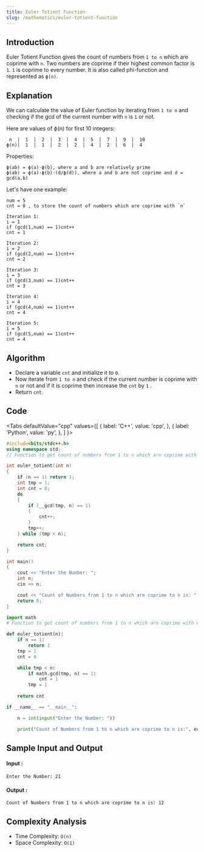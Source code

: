 ```yaml
---
title: Euler Totient Function
slug: /mathematics/euler-totient-function
---
```


## Introduction

Euler Totient Function gives the count of numbers from `1 to n` which are coprime with `n`. Two numbers are coprime if their highest common factor is `1`. `1` is coprime to every number. It is also called phi-function and represented as `ϕ(n)`.

## Explanation 

We can calculate the value of Euler function by iterating from `1 to n` and checking if the gcd of the current number with `n` is `1` or not.

Here are values of ϕ(n) for first 10 integers:
```
 n  |  1  |  2  |  3  |  4  |  5  |  7  |  9  |  10
ϕ(n)|  1  |  1  |  2  |  2  |  4  |  2  |  6  |  4
```

Properties:
```
ϕ(ab) = ϕ(a)⋅ϕ(b), where a and b are relatively prime
ϕ(ab) = ϕ(a)⋅ϕ(b)⋅(d/ϕ(d)), where a and b are not coprime and d = gcd(a,b)
```

Let's have one example: 
```
num = 5
cnt = 0 , to store the count of numbers which are coprime with `n`

Iteration 1:
i = 1
if (gcd(1,num) == 1)cnt++
cnt = 1

Iteration 2:
i = 2
if (gcd(2,num) == 1)cnt++
cnt = 2

Iteration 3:
i = 3
if (gcd(3,num) == 1)cnt++
cnt = 3

Iteration 4:
i = 4
if (gcd(4,num) == 1)cnt++
cnt = 4

Iteration 5:
i = 5
if (gcd(5,num) == 1)cnt++
cnt = 4
```

## Algorithm

- Declare a variable `cnt` and initialize it to `0`.
- Now iterate from `1 to n` and check if the current number is coprime with `n` or not and if it is coprime then increase the `cnt` by `1` . 
- Return `cnt`.

## Code


<Tabs
  defaultValue="cpp"
  values={[
    { label: 'C++', value: 'cpp', },
    { label: 'Python', value: 'py', },
  ]
}>
<TabItem value="cpp">

```cpp
#include<bits/stdc++.h>
using namespace std;
// Function to get count of numbers from 1 to n which are coprime with n

int euler_totient(int n) 
{
    if (n == 1) return 1;
    int tmp = 1;
    int cnt = 0;
    do 
    {
        if (__gcd(tmp, n) == 1) 
        {
            cnt++;
        }
        tmp++;
    } while (tmp < n);

    return cnt;
}

int main() 
{
    cout << "Enter the Number: ";
    int n;
    cin >> n;

    cout << "Count of Numbers from 1 to n which are coprime to n is: " << euler_totient(n);
    return 0;
}
```
</TabItem>

<TabItem value="py">

```python   
import math
# Function to get count of numbers from 1 to n which are coprime with n

def euler_totient(n):
    if n == 1:
        return 1
    tmp = 1
    cnt = 0

    while tmp < n:
        if math.gcd(tmp, n) == 1:
            cnt = 1
        tmp = 1
        
    return cnt

if __name__ == "__main__":

    n = int(input("Enter the Number: "))

    print("Count of Numbers from 1 to n which are coprime to n is:", euler_totient(n))
```
</TabItem>

</Tabs>

## Sample Input and Output

#### Input :

```
Enter the Number: 21
```
#### Output :

```
Count of Numbers from 1 to n which are coprime to n is: 12
```

## Complexity Analysis

- Time Complexity: `O(n)`
- Space Complexity: `O(1)`

